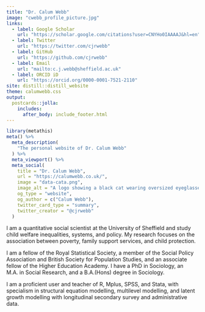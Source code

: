 ```yaml
---
title: "Dr. Calum Webb"
image: "cwebb_profile_picture.jpg"
links:
  - label: Google Scholar
    url: "https://scholar.google.com/citations?user=CNYHo0IAAAAJ&hl=en"
  - label: Twitter
    url: "https://twitter.com/cjrwebb"
  - label: GitHub
    url: "https://github.com/cjrwebb"
  - label: Email
    url: "mailto:c.j.webb@sheffield.ac.uk"
  - label: ORCID iD
    url: "https://orcid.org/0000-0001-7521-2110"
site: distill::distill_website
theme: calumwebb.css
output:
  postcards::jolla:
    includes: 
      after_body: include_footer.html
---
```


```r
library(metathis)
meta() %>%
  meta_description(
    "The personal website of Dr. Calum Webb"
  ) %>%
  meta_viewport() %>%
  meta_social(
    title = "Dr. Calum Webb",
    url = "https://calumwebb.co.uk/",
    image = "data-cata.png",
    image_alt = "A logo showing a black cat wearing oversized eyeglasses.",
    og_type = "website",
    og_author = c("Calum Webb"),
    twitter_card_type = "summary",
    twitter_creator = "@cjrwebb"
  )
```


I am a quantitative social scientist at the University of Sheffield and study child welfare inequalities, systems, and policy. My research focuses on the association between poverty, family support services, and child protection.

I am a fellow of the Royal Statistical Society, a member of the Social Policy Association and British Society for Population Studies, and an associate fellow of the Higher Education Academy. I have a PhD in Sociology, an M.A. in Social Research, and a B.A.(Hons) degree in Sociology.

I am a proficient user and teacher of R, Mplus, SPSS, and Stata, with specialism in structural equation modelling, multilevel modelling, and latent growth modelling with longitudinal secondary survey and administrative data.
